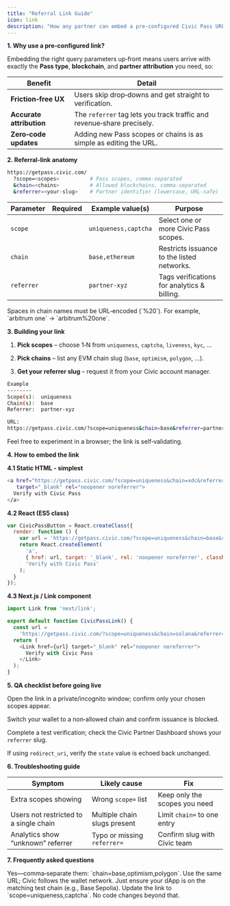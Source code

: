 ```yaml
---
title: "Referral Link Guide"
icon: link
description: "How any partner can embed a pre‑configured Civic Pass URL in their product or campaign"
---
```


**1. Why use a pre‑configured link?**

Embedding the right query parameters up‑front means users arrive with exactly the **Pass type**, **blockchain**, and **partner attribution** you need, so:

|Benefit|Detail|
|-------|-------|
|**Friction‑free UX**|Users skip drop‑downs and get straight to verification.|
|**Accurate attribution**|The `referrer` tag lets you track traffic and revenue‑share precisely.|
|**Zero‑code updates**|Adding new Pass scopes or chains is as simple as editing the URL.|

**2. Referral‑link anatomy**

```bash
https://getpass.civic.com/
  ?scope=<scopes>          # Pass scopes, comma‑separated
  &chain=<chains>          # Allowed blockchains, comma‑separated
  &referrer=<your‑slug>    # Partner identifier (lowercase, URL‑safe)
```

|Parameter|Required|Example value(s)|Purpose|
|---------|--------|----------------|-------|
|`scope`|<Icon icon="square-check" iconType="solid" />|`uniqueness,captcha`|Select one or more Civic Pass scopes.|
|`chain`|<Icon icon="square-check" iconType="solid" />|`base,ethereum`|Restricts issuance to the listed networks.|
|`referrer`|<Icon icon="square-check" iconType="solid" />|`partner-xyz`|Tags verifications for analytics & billing.|

<Tip>
Spaces in chain names must be URL‑encoded (`%20`). For example, `arbitrum one` → `arbitrum%20one`.
</Tip>


**3. Building your link**

1. **Pick scopes** – choose 1‑N from `uniqueness`, `captcha`, `liveness`, `kyc`, …

2. **Pick chains** – list any EVM chain slug (`base`, `optimism`, `polygon`, …).

3. **Get your referrer slug** – request it from your Civic account manager.

```bash
Example
--------
Scope(s):  uniqueness
Chain(s):  base
Referrer:  partner-xyz

URL:
https://getpass.civic.com/?scope=uniqueness&chain=base&referrer=partner-xyz
```

Feel free to experiment in a browser; the link is self‑validating.


**4. How to embed the link**

**4.1 Static HTML ‑ simplest**

```bash
<a href="https://getpass.civic.com/?scope=uniqueness&chain=xdc&referrer=partner-xyz"
   target="_blank" rel="noopener noreferrer">
  Verify with Civic Pass
</a>
```

**4.2 React (ES5 class)**

```js
var CivicPassButton = React.createClass({
  render: function () {
    var url = 'https://getpass.civic.com/?scope=uniqueness&chain=base&referrer=partner-xyz';
    return React.createElement(
      'a',
      { href: url, target: '_blank', rel: 'noopener noreferrer', className: 'btn btn-primary' },
      'Verify with Civic Pass'
    );
  }
});
```

**4.3 Next.js / Link component**

```js
import Link from 'next/link';

export default function CivicPassLink() {
  const url =
    'https://getpass.civic.com/?scope=uniqueness&chain=solana&referrer=partner-xyz';
  return (
    <Link href={url} target="_blank" rel="noopener noreferrer">
      Verify with Civic Pass
    </Link>
  );
}
```

**5. QA checklist before going live**

Open the link in a private/incognito window; confirm only your chosen scopes appear.

Switch your wallet to a non‑allowed chain and confirm issuance is blocked.

Complete a test verification; check the Civic Partner Dashboard shows your `referrer` slug.

If using `redirect_uri`, verify the `state` value is echoed back unchanged.

**6. Troubleshooting guide**

|Symptom|Likely cause|Fix|
|-------|------------|---|
|Extra scopes showing|Wrong `scope=` list|Keep only the scopes you need|
|Users not restricted to a single chain|Multiple chain slugs present|Limit `chain=` to one entry|
|Analytics show “unknown” referrer|Typo or missing `referrer=`|Confirm slug with Civic team|

**7. Frequently asked questions**

<AccordionGroup>
<Accordion
  title="Can I support multiple chains?"
>
Yes—comma‑separate them: `chain=base,optimism,polygon`.
</Accordion>
<Accordion
  title="How do I support testnets?"
>
Use the same URL; Civic follows the wallet network. Just ensure your dApp is on the matching test chain (e.g., Base Sepolia).
</Accordion>
<Accordion title ="What if I add CAPTCHA later?">
Update the link to `scope=uniqueness,captcha`. No code changes beyond that.
</Accordion>
</AccordionGroup>


